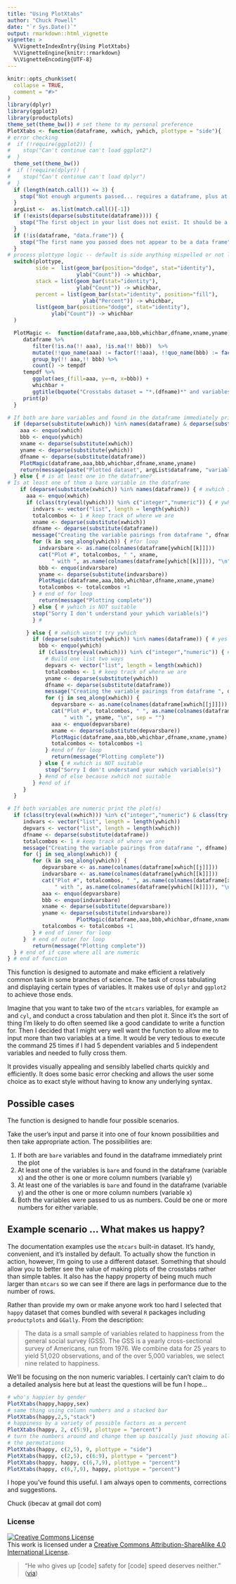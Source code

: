 ```yaml
---
title: "Using PlotXtabs"
author: "Chuck Powell"
date: "`r Sys.Date()`"
output: rmarkdown::html_vignette
vignette: >
  %\VignetteIndexEntry{Using PlotXtabs}
  %\VignetteEngine{knitr::rmarkdown}
  %\VignetteEncoding{UTF-8}
---
```


```r
knitr::opts_chunk$set(
  collapse = TRUE,
  comment = "#>"
)
library(dplyr)
library(ggplot2)
library(productplots)
theme_set(theme_bw()) # set theme to my personal preference
PlotXtabs <- function(dataframe, xwhich, ywhich, plottype = "side"){
# error checking
#  if (!require(ggplot2)) {
#    stop("Can't continue can't load ggplot2")
#  }
  theme_set(theme_bw())
#  if (!require(dplyr)) {
#    stop("Can't continue can't load dplyr")
#  }
  if (length(match.call()) <= 3) {
    stop("Not enough arguments passed... requires a dataframe, plus at least two variables")
  }
  argList <-  as.list(match.call()[-1])
  if (!exists(deparse(substitute(dataframe)))) {
    stop("The first object in your list does not exist. It should be a dataframe")
  }
  if (!is(dataframe, "data.frame")) {
    stop("The first name you passed does not appear to be a data frame")
  }
# process plottype logic -- default is side anything mispelled or not listed is also side
  switch(plottype,
         side =  list(geom_bar(position="dodge", stat="identity"),
                      ylab("Count")) -> whichbar,
         stack = list(geom_bar(stat="identity"),
                      ylab("Count")) -> whichbar,
         percent = list(geom_bar(stat="identity", position="fill"),
                        ylab("Percent")) -> whichbar,
         list(geom_bar(position="dodge", stat="identity"),
              ylab("Count")) -> whichbar
  )

  PlotMagic <-  function(dataframe,aaa,bbb,whichbar,dfname,xname,yname) {
     dataframe %>%
        filter(!is.na(!! aaa), !is.na(!! bbb))  %>%
        mutate(!!quo_name(aaa) := factor(!!aaa), !!quo_name(bbb) := factor(!!bbb)) %>%
        group_by(!! aaa,!! bbb) %>%
        count() -> tempdf
     tempdf %>%
        ggplot(aes_(fill=aaa, y=~n, x=bbb)) +
        whichbar +
        ggtitle(bquote("Crosstabs dataset = "*.(dfname)*" and variables = "*.(xname)~"by "*.(yname))) -> p
     print(p)
  }

# If both are bare variables and found in the dataframe immediately print the plot
  if (deparse(substitute(xwhich)) %in% names(dataframe) & deparse(substitute(ywhich)) %in% names(dataframe)) { # both are names in the dataframe
    aaa <- enquo(xwhich)
    bbb <- enquo(ywhich)
    xname <- deparse(substitute(xwhich))
    yname <- deparse(substitute(ywhich))
    dfname <- deparse(substitute(dataframe))
    PlotMagic(dataframe,aaa,bbb,whichbar,dfname,xname,yname)
    return(message(paste("Plotted dataset", argList$dataframe, "variables", argList$xwhich, "by", argList$ywhich)))
  } else { # is at least one in the dataframe?
# Is at least one of them a bare variable in the dataframe
    if (deparse(substitute(xwhich)) %in% names(dataframe)) { # xwhich is in the dataframe
      aaa <- enquo(xwhich)
      if (class(try(eval(ywhich))) %in% c("integer","numeric")) { # ywhich is column numbers
        indvars <- vector("list", length = length(ywhich))
        totalcombos <- 1 # keep track of where we are
        xname <- deparse(substitute(xwhich))
        dfname <- deparse(substitute(dataframe))
        message("Creating the variable pairings from dataframe ", dfname)
        for (k in seq_along(ywhich)) { #for loop
          indvarsbare <- as.name(colnames(dataframe[ywhich[[k]]]))
          cat("Plot #", totalcombos, " ", xname,
              " with ", as.name(colnames(dataframe[ywhich[[k]]])), "\n", sep = "")
          bbb <- enquo(indvarsbare)
          yname <- deparse(substitute(indvarsbare))
          PlotMagic(dataframe,aaa,bbb,whichbar,dfname,xname,yname)
          totalcombos <- totalcombos +1
        } # end of for loop
          return(message("Plotting complete"))
        } else { # ywhich is NOT suitable
        stop("Sorry I don't understand your ywhich variable(s)")
        } #

      } else { # xwhich wasn't try ywhich
        if (deparse(substitute(ywhich)) %in% names(dataframe)) { # yes ywhich is
          bbb <- enquo(ywhich)
          if (class(try(eval(xwhich))) %in% c("integer","numeric")) { # then xwhich a suitable number
            # Build one list two ways
            depvars <- vector("list", length = length(xwhich))
            totalcombos <- 1 # keep track of where we are
            yname <- deparse(substitute(ywhich))
            dfname <- deparse(substitute(dataframe))
            message("Creating the variable pairings from dataframe ", dfname)
            for (j in seq_along(xwhich)) {
              depvarsbare <- as.name(colnames(dataframe[xwhich[[j]]]))
              cat("Plot #", totalcombos, " ", as.name(colnames(dataframe[xwhich[[j]]])),
                  " with ", yname, "\n", sep = "")
              aaa <- enquo(depvarsbare)
              xname <- deparse(substitute(depvarsbare))
              PlotMagic(dataframe,aaa,bbb,whichbar,dfname,xname,yname)
              totalcombos <- totalcombos +1
            } #end of for loop
              return(message("Plotting complete"))
          } else { # xwhich is NOT suitable
            stop("Sorry I don't understand your xwhich variable(s)")
          } #end of else because xwhich not suitable
        } #end of if
     }
  }

# If both variables are numeric print the plot(s)
  if (class(try(eval(xwhich))) %in% c("integer","numeric") & class(try(eval(ywhich))) %in% c("integer","numeric")) {
     indvars <- vector("list", length = length(ywhich))
     depvars <- vector("list", length = length(xwhich))
     dfname <- deparse(substitute(dataframe))
     totalcombos <- 1 # keep track of where we are
     message("Creating the variable pairings from dataframe ", dfname)
     for (j in seq_along(xwhich)) {
        for (k in seq_along(ywhich)) {
           depvarsbare <- as.name(colnames(dataframe[xwhich[[j]]]))
           indvarsbare <- as.name(colnames(dataframe[ywhich[[k]]]))
           cat("Plot #", totalcombos, " ", as.name(colnames(dataframe[xwhich[[j]]])),
               " with ", as.name(colnames(dataframe[ywhich[[k]]])), "\n", sep = "")
           aaa <- enquo(depvarsbare)
           bbb <- enquo(indvarsbare)
           xname <- deparse(substitute(depvarsbare))
           yname <- deparse(substitute(indvarsbare))
                      PlotMagic(dataframe,aaa,bbb,whichbar,dfname,xname,yname)
           totalcombos <- totalcombos +1
        } # end of inner for loop
     }  # end of outer for loop
        return(message("Plotting complete"))
  } # end of if case where all are numeric
} # end of function
```

This function is designed to automate and make efficient a relatively common task in some branches of science.  The task of cross tabulating and displaying certain types of variables. It makes use of `dplyr` and `ggplot2` to achieve those ends. 

Imagine that you want to take two of the `mtcars` variables, for example `am` and `cyl`, and conduct a cross tabulation and then plot it.  Since it's the sort of thing I'm likely to do often seemed like a good candidate to write a function for.  Then I decided that I might very well want the function to allow me to input more than two variables at a time.  It would be very tedious to execute the command 25 times if I had 5 dependent variables and 5 independent variables and needed to fully cross them.

It provides visually appealing and sensibly labelled charts quickly and efficiently. It does some basic error checking and allows the user some choice as to exact style without having to know any underlying syntax.

## Possible cases

The function is designed to handle four possible scenarios.

Take the user's input and parse it into one of four known possibilities and then take appropriate action.  The possibilities are:

1.  If both are `bare` variables and found in the dataframe immediately print the plot
2.  At least one of the variables is `bare` and found in the dataframe (variable x) and the other is one or more column numbers (variable y)
3.  At least one of the variables is `bare` and found in the dataframe (variable y) and the other is one or more column numbers (variable x)
4.  Both the variables were passed to us as numbers.  Could be one or more numbers for either variable.

## Example scenario ... What makes us happy?

The documentation examples use the `mtcars` built-in dataset.  It's handy, convenient, and it's installed by default. To actually show the function in action, however, I'm going to use a different dataset.  Something that should allow you to better see the value of making plots of the crosstabs rather than simple tables.  It also has the happy property of being much much larger than `mtcars` so we can see if there are lags in performance due to the number of rows.

Rather than provide my own or make anyone work too hard I selected that `happy` dataset that comes bundled with several `R` packages including `productplots` and `GGally`.   From the description:

> The data is a small sample of variables related to happiness from the general social survey (GSS). The GSS is a yearly cross-sectional survey of Americans, run from 1976. We combine data for 25 years to yield 51,020 observations, and of the over 5,000 variables, we select nine related to happiness. 

We'll be focusing on the non numeric variables.  I certainly can't claim to do a detailed analysis here but at least the questions will be fun I hope...

```r
# who's happier by gender
PlotXtabs(happy,happy,sex)
# same thing using column numbers and a stacked bar
PlotXtabs(happy,2,5,"stack")
# happiness by a variety of possible factors as a percent
PlotXtabs(happy, 2, c(5:9), plottype = "percent")
# turn the numbers around and change them up basically just showing all
# the permutations
PlotXtabs(happy, c(2,5), 9, plottype = "side")
PlotXtabs(happy, c(2,5), c(6:9), plottype = "percent")
PlotXtabs(happy, happy, c(6,7,9), plottype = "percent")
PlotXtabs(happy, c(6,7,9), happy, plottype = "percent")
```

I hope you've found this useful.  I am always open to comments, corrections and suggestions.

Chuck (ibecav at gmail dot com)

### License
<a rel="license" href="http://creativecommons.org/licenses/by-sa/4.0/"><img alt="Creative Commons License" style="border-width:0" src="https://i.creativecommons.org/l/by-sa/4.0/88x31.png" /></a><br />This work is licensed under a <a rel="license" href="http://creativecommons.org/licenses/by-sa/4.0/">Creative Commons Attribution-ShareAlike 4.0 International License</a>.

> "He who gives up [code] safety for [code] speed deserves neither."
([via](https://twitter.com/hadleywickham/status/504368538874703872))
